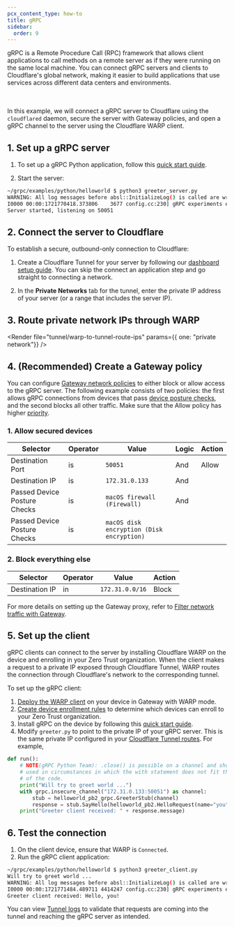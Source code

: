 ```yaml
---
pcx_content_type: how-to
title: gRPC
sidebar:
  order: 9
---
```



gRPC is a Remote Procedure Call (RPC) framework that allows client applications to call methods on a remote server as if they were running on the same local machine. You can connect gRPC servers and clients to Cloudflare's global network, making it easier to build applications that use services across different data centers and environments.

<Render file="tunnel/grpc-support" /> <br /> <br />
In this example, we will connect a gRPC server to Cloudflare using the
`cloudflared` <GlossaryTooltip term="daemon">daemon</GlossaryTooltip>, secure
the server with Gateway policies, and open a gRPC channel to the server using
the Cloudflare WARP client.

## 1. Set up a gRPC server

1. To set up a gRPC Python application, follow this [quick start guide](https://grpc.io/docs/languages/python/quickstart/).

2. Start the server:

```sh
~/grpc/examples/python/helloworld $ python3 greeter_server.py
WARNING: All log messages before absl::InitializeLog() is called are written to STDERR
I0000 00:00:1721770418.373806    3677 config.cc:230] gRPC experiments enabled: call_status_override_on_cancellation, event_engine_dns, event_engine_listener, http2_stats_fix, monitoring_experiment, pick_first_new, trace_record_callops, work_serializer_clears_time_cache
Server started, listening on 50051
```

## 2. Connect the server to Cloudflare

To establish a secure, outbound-only connection to Cloudflare:

1. Create a Cloudflare Tunnel for your server by following our [dashboard setup guide](/cloudflare-one/connections/connect-networks/get-started/create-remote-tunnel/). You can skip the connect an application step and go straight to connecting a network.

2. In the **Private Networks** tab for the tunnel, enter the private IP address of your server (or a range that includes the server IP).

## 3. Route private network IPs through WARP

<Render file="tunnel/warp-to-tunnel-route-ips" params={{ one: "private network"}} />

## 4. (Recommended) Create a Gateway policy

You can configure [Gateway network policies](/cloudflare-one/policies/gateway/network-policies/) to either block or allow access to the gRPC server. The following example consists of two policies: the first allows gRPC connections from devices that pass [device posture checks](/cloudflare-one/identity/devices/), and the second blocks all other traffic. Make sure that the Allow policy has higher [priority](/cloudflare-one/policies/gateway/order-of-enforcement/#order-of-precedence).

### 1. Allow secured devices

| Selector                     | Operator | Value                                     | Logic | Action |
| ---------------------------- | -------- | ----------------------------------------- | ----- | ------ |
| Destination Port             | is       | `50051`                                   | And   | Allow  |
| Destination IP               | is       | `172.31.0.133`                            | And   |        |
| Passed Device Posture Checks | is       | `macOS firewall (Firewall)`               | And   |        |
| Passed Device Posture Checks | is       | `macOS disk encryption (Disk encryption)` |       |        |

### 2. Block everything else

| Selector       | Operator | Value           | Action |
| -------------- | -------- | --------------- | ------ |
| Destination IP | in       | `172.31.0.0/16` | Block  |

For more details on setting up the Gateway proxy, refer to [Filter network traffic with Gateway](/cloudflare-one/connections/connect-networks/private-net/cloudflared/#4-recommended-filter-network-traffic-with-gateway).

## 5. Set up the client

gRPC clients can connect to the server by installing Cloudflare WARP on the device and enrolling in your Zero Trust organization. When the client makes a request to a private IP exposed through Cloudflare Tunnel, WARP routes the connection through Cloudflare's network to the corresponding tunnel.

To set up the gRPC client:

1. [Deploy the WARP client](/cloudflare-one/connections/connect-devices/warp/deployment/) on your device in Gateway with WARP mode.
2. [Create device enrollment rules](/cloudflare-one/connections/connect-devices/warp/deployment/device-enrollment/) to determine which devices can enroll to your Zero Trust organization.
3. Install gRPC on the device by following this [quick start guide](https://grpc.io/docs/languages/python/quickstart/).
4. Modify `greeter.py` to point to the private IP of your gRPC server. This is the same private IP configured in your [Cloudflare Tunnel routes](#2-connect-the-server-to-cloudflare). For example,

```python null {6}
def run():
    # NOTE(gRPC Python Team): .close() is possible on a channel and should be
    # used in circumstances in which the with statement does not fit the needs
    # of the code.
    print("Will try to greet world ...")
    with grpc.insecure_channel("172.31.0.133:50051") as channel:
        stub = helloworld_pb2_grpc.GreeterStub(channel)
        response = stub.SayHello(helloworld_pb2.HelloRequest(name="you"))
    print("Greeter client received: " + response.message)
```

## 6. Test the connection

1. On the client device, ensure that WARP is `Connected`.
2. Run the gRPC client application:

```sh
~/grpc/examples/python/helloworld $ python3 greeter_client.py
Will try to greet world ...
WARNING: All log messages before absl::InitializeLog() is called are written to STDERR
I0000 00:00:1721771484.489711 4414247 config.cc:230] gRPC experiments enabled: call_status_override_on_cancellation, event_engine_dns, event_engine_listener, http2_stats_fix, monitoring_experiment, pick_first_new, trace_record_callops, work_serializer_clears_time_cache
Greeter client received: Hello, you!
```

You can view [Tunnel logs](/cloudflare-one/connections/connect-networks/monitor-tunnels/logs/#view-logs-on-your-local-machine) to validate that requests are coming into the tunnel and reaching the gRPC server as intended.
